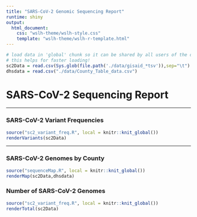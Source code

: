 ```yaml
---
title: "SARS-CoV-2 Genomic Sequencing Report"
runtime: shiny
output:
  html_document:
    css: "wslh-theme/wslh-style.css"
    template: "wslh-theme/wslh-r-template.html"
---
```


```r
# load data in 'global' chunk so it can be shared by all users of the dashboard
# this helps for faster loading!
sc2Data = read.csv(Sys.glob(file.path('./data/gisaid_*tsv')),sep="\t")
dhsdata = read.csv("./data/County_Table_data.csv")
```

# SARS-CoV-2 Sequencing Report

-----------------------------------------------------------------------

### SARS-CoV-2 Variant Frequencies

```r
source("sc2_variant_freq.R", local = knitr::knit_global())
renderVariants(sc2Data)
```

-----------------------------------------------------------------------

### SARS-CoV-2 Genomes by County

```r
source("sequenceMap.R", local = knitr::knit_global())
renderMap(sc2Data,dhsdata)
```

### Number of SARS-CoV-2 Genomes

```r
source("sc2_variant_freq.R", local = knitr::knit_global())
renderTotal(sc2Data)
```

